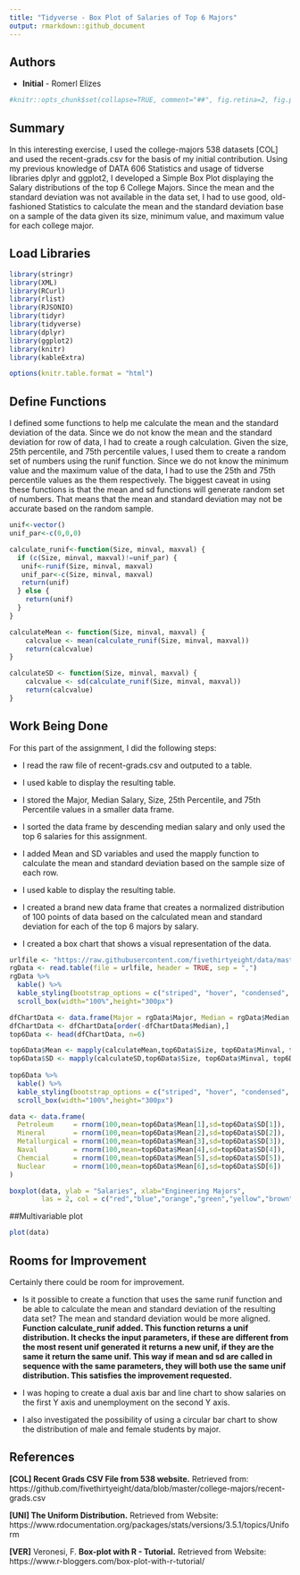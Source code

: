 ---
title: "Tidyverse - Box Plot of Salaries of Top 6 Majors"
output: rmarkdown::github_document 
---

## Authors 

- **Initial** - Romerl Elizes

```{r, echo = FALSE}
#knitr::opts_chunk$set(collapse=TRUE, comment="##", fig.retina=2, fig.path = "./images")
```
## Summary

In this interesting exercise, I used the college-majors 538 datasets [COL] and used the recent-grads.csv for the basis of my initial contribution. Using my previous knowledge of DATA 606 Statistics and usage of tidverse libraries dplyr and ggplot2, I developed a Simple Box Plot displaying the Salary distributions of the top 6 College Majors. Since the mean and the standard deviation was not available in the data set, I had to use good, old-fashioned Statistics to calculate the mean and the standard deviation base on a sample of the data given its size, minimum value, and maximum value for each college major.

## Load Libraries
```{r load-libraries, eval=TRUE, message=FALSE, warning=FALSE}
library(stringr)
library(XML)
library(RCurl)
library(rlist)
library(RJSONIO)
library(tidyr)
library(tidyverse)
library(dplyr)
library(ggplot2)
library(knitr)
library(kableExtra)

options(knitr.table.format = "html")
```

## Define Functions

I defined some functions to help me calculate the mean and the standard deviation of the data. Since we do not know the mean and the standard deviation for row of data, I had to create a rough calculation. Given the size, 25th percentile, and 75th percentile values, I used them to create a random set of numbers using the runif function. Since we do not know the minimum value and the maximum value of the data, I had to use the 25th and 75th percentile values as the them respectively. The biggest caveat in using these functions is that the mean and sd functions will generate random set of numbers. That means that the mean and standard deviation may not be accurate based on the random sample. 
```{r calculateFunctions, eval=TRUE, fig.width = 10, fig.height = 4, message=FALSE, warning=FALSE }

unif<-vector()
unif_par<-c(0,0,0)

calculate_runif<-function(Size, minval, maxval) {
  if (c(Size, minval, maxval)!=unif_par) {
   unif<-runif(Size, minval, maxval)
   unif_par<-c(Size, minval, maxval)
   return(unif)
  } else {
    return(unif)
  }
}

calculateMean <- function(Size, minval, maxval) {
    calcvalue <- mean(calculate_runif(Size, minval, maxval))
    return(calcvalue)
}

calculateSD <- function(Size, minval, maxval) {
    calcvalue <- sd(calculate_runif(Size, minval, maxval))
    return(calcvalue)
}

```

## Work Being Done

For this part of the assignment, I did the following steps:

- I read the raw file of recent-grads.csv and outputed to a table.

- I used kable to display the resulting table.

- I stored the Major, Median Salary, Size, 25th Percentile, and 75th Percentile values in a smaller data frame.

- I sorted the data frame by descending median salary and only used the top 6 salaries for this assignment.

- I added Mean and SD variables and used the mapply function to calculate the mean and standard deviation based on the sample size of each row.

- I used kable to display the resulting table.

- I created a brand new data frame that creates a normalized distribution of 100 points of data based on the calculated mean and standard deviation for each of the top 6 majors by salary.

- I created a box chart that shows a visual representation of the data.


```{r load-data, eval=TRUE, fig.width = 10, fig.height = 8, message=FALSE, warning=FALSE }
urlfile <- "https://raw.githubusercontent.com/fivethirtyeight/data/master/college-majors/recent-grads.csv"
rgData <- read.table(file = urlfile, header = TRUE, sep = ",")
rgData %>% 
  kable() %>% 
  kable_styling(bootstrap_options = c("striped", "hover", "condensed", "responsive")) %>% 
  scroll_box(width="100%",height="300px")

dfChartData <- data.frame(Major = rgData$Major, Median = rgData$Median, Size = rgData$Sample_size, Minval = rgData$P25th, Maxval = rgData$P75th) #, SD = (((rgData$P75th-rgData$P25th)/2)/(0.67*2)))
dfChartData <- dfChartData[order(-dfChartData$Median),]
top6Data <- head(dfChartData, n=6)

top6Data$Mean <- mapply(calculateMean,top6Data$Size, top6Data$Minval, top6Data$Maxval)
top6Data$SD <- mapply(calculateSD,top6Data$Size, top6Data$Minval, top6Data$Maxval)
  
top6Data %>% 
  kable() %>% 
  kable_styling(bootstrap_options = c("striped", "hover", "condensed", "responsive")) %>% 
  scroll_box(width="100%",height="300px")

data <- data.frame(
  Petroleum     = rnorm(100,mean=top6Data$Mean[1],sd=top6Data$SD[1]),
  Mineral       = rnorm(100,mean=top6Data$Mean[2],sd=top6Data$SD[2]),
  Metallurgical = rnorm(100,mean=top6Data$Mean[3],sd=top6Data$SD[3]),
  Naval         = rnorm(100,mean=top6Data$Mean[4],sd=top6Data$SD[4]),
  Chemcial      = rnorm(100,mean=top6Data$Mean[5],sd=top6Data$SD[5]),
  Nuclear       = rnorm(100,mean=top6Data$Mean[6],sd=top6Data$SD[6])
)

boxplot(data, ylab = "Salaries", xlab="Engineering Majors",
        las = 2, col = c("red","blue","orange","green","yellow","brown"))
```

##Multivariable plot

```{r}
plot(data)
```


## Rooms for Improvement

Certainly there could be room for improvement.

- Is it possible to create a function that uses the same runif function and be able to calculate the mean and standard deviation of the resulting data set? The mean and standard deviation would be more aligned.
**Function calculate_runif added. This function returns a unif distribution. It checks the input parameters, if these are different from the most resent unif generated it returns a new unif, if they are the same it return the same unif. This way if mean and sd are called in sequence with the same parameters, they will both use the same unif distribution. This satisfies the improvement requested.**

- I was hoping to create a dual axis bar and line chart to show salaries on the first Y axis and unemployment on the second Y axis.

- I also investigated the possibility of using a circular bar chart to show the distribution of male and female students by major.


## References

**[COL] Recent Grads CSV File from 538 website.** Retrieved from: https://github.com/fivethirtyeight/data/blob/master/college-majors/recent-grads.csv

**[UNI] The Uniform Distribution.** Retrieved from Website: https://www.rdocumentation.org/packages/stats/versions/3.5.1/topics/Uniform

**[VER]** Veronesi, F. **Box-plot with R - Tutorial.** Retrieved from Website: https://www.r-bloggers.com/box-plot-with-r-tutorial/
